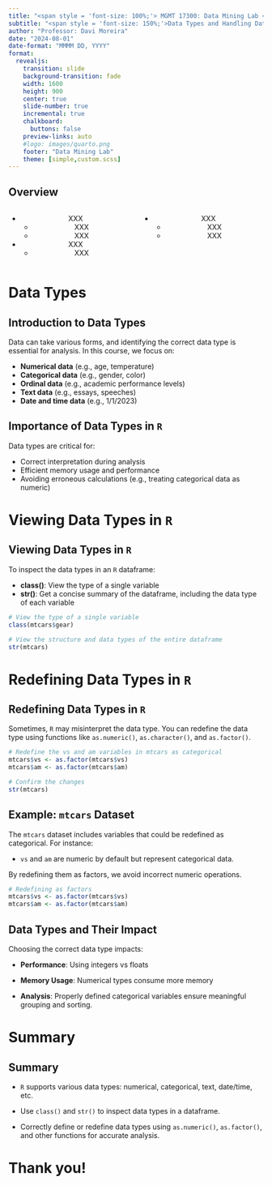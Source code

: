 ```yaml
---
title: "<span style = 'font-size: 100%;'> MGMT 17300: Data Mining Lab </span>"
subtitle: "<span style = 'font-size: 150%;'>Data Types and Handling Data Types in R</span>"
author: "Professor: Davi Moreira"
date: "2024-08-01"
date-format: "MMMM DD, YYYY"
format:
  revealjs: 
    transition: slide
    background-transition: fade
    width: 1600
    height: 900
    center: true
    slide-number: true
    incremental: true
    chalkboard: 
      buttons: false
    preview-links: auto
    #logo: images/quarto.png
    footer: "Data Mining Lab"
    theme: [simple,custom.scss]
---
```


## Overview

::: nonincremental
::: columns
::: {.column width="50%" style="text-align: center; justify-content: center; align-items: center;"}
- XXX
    - XXX
    - XXX
- XXX
    - XXX
:::

::: {.column width="50%" style="text-align: center; justify-content: center; align-items: center;"}
- XXX
    -   XXX
    -   XXX
:::
:::
:::

# Data Types {background-color="#cfb991"}

## Introduction to Data Types

Data can take various forms, and identifying the correct data type is essential for analysis. In this course, we focus on:

- **Numerical data** (e.g., age, temperature)
- **Categorical data** (e.g., gender, color)
- **Ordinal data** (e.g., academic performance levels)
- **Text data** (e.g., essays, speeches)
- **Date and time data** (e.g., 1/1/2023)

## Importance of Data Types in `R`

Data types are critical for:

- Correct interpretation during analysis
- Efficient memory usage and performance
- Avoiding erroneous calculations (e.g., treating categorical data as numeric)

# Viewing Data Types in `R` {background-color="#cfb991"}

## Viewing Data Types in `R`

To inspect the data types in an `R` dataframe:

- **class()**: View the type of a single variable
- **str()**: Get a concise summary of the dataframe, including the data type of each variable

::: {.fragment}

```r
# View the type of a single variable
class(mtcars$gear)

# View the structure and data types of the entire dataframe
str(mtcars)
```

:::

# Redefining Data Types in `R` {background-color="#cfb991"}

## Redefining Data Types in `R`

Sometimes, `R` may misinterpret the data type. You can redefine the data type using functions like `as.numeric()`, `as.character()`, and `as.factor()`.

```r
# Redefine the vs and am variables in mtcars as categorical
mtcars$vs <- as.factor(mtcars$vs)
mtcars$am <- as.factor(mtcars$am)

# Confirm the changes
str(mtcars)
```

## Example: `mtcars` Dataset

The `mtcars` dataset includes variables that could be redefined as categorical. For instance:

- `vs` and `am` are numeric by default but represent categorical data.


::: {.fragment}

By redefining them as factors, we avoid incorrect numeric operations.

```r
# Redefining as factors
mtcars$vs <- as.factor(mtcars$vs)
mtcars$am <- as.factor(mtcars$am)
```

:::

## Data Types and Their Impact

Choosing the correct data type impacts:

- **Performance**: Using integers vs floats

- **Memory Usage**: Numerical types consume more memory

- **Analysis**: Properly defined categorical variables ensure meaningful grouping and sorting.

# Summary {background-color="#cfb991"}

## Summary

::: nonincremental

- `R` supports various data types: numerical, categorical, text, date/time, etc.

- Use `class()` and `str()` to inspect data types in a dataframe.

- Correctly define or redefine data types using `as.numeric()`, `as.factor()`, and other functions for accurate analysis.

:::

# Thank you! {background-color="#cfb991"}
